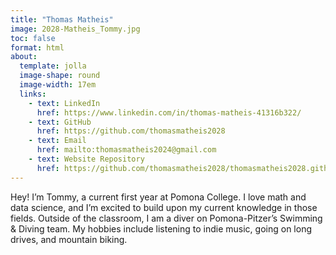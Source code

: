 ```yaml
---
title: "Thomas Matheis"
image: 2028-Matheis_Tommy.jpg
toc: false
format: html
about: 
  template: jolla
  image-shape: round
  image-width: 17em
  links:
    - text: LinkedIn
      href: https://www.linkedin.com/in/thomas-matheis-41316b322/
    - text: GitHub
      href: https://github.com/thomasmatheis2028
    - text: Email
      href: mailto:thomasmatheis2024@gmail.com
    - text: Website Repository
      href: https://github.com/thomasmatheis2028/thomasmatheis2028.github.io
---
```


Hey! I'm Tommy, a current first year at Pomona College. I love math and data science, and I'm excited to build upon my current knowledge in those fields. Outside of the classroom, I am a diver on Pomona-Pitzer's Swimming & Diving team. My hobbies include listening to indie music, going on long drives, and mountain biking. 

